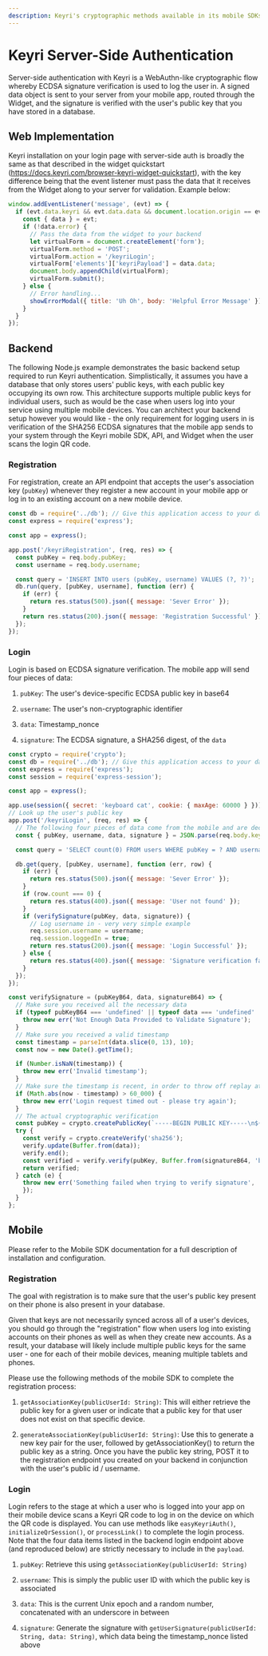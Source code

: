 ```yaml
---
description: Keyri's cryptographic methods available in its mobile SDKs enable authentication via QR code scanning and continuous, invisible authentication within your mobile app.
---
```


# Keyri Server-Side Authentication

Server-side authentication with Keyri is a WebAuthn-like cryptographic flow whereby ECDSA signature verification is used to log the user in. A signed data object is sent to your server from your mobile app, routed through the Widget, and the signature is verified with the user's public key that you have stored in a database.

## Web Implementation

Keyri installation on your login page with server-side auth is broadly the same as that described in the widget quickstart (https://docs.keyri.com/browser-keyri-widget-quickstart), with the key difference being that the event listener must pass the data that it receives from the Widget along to your server for validation. Example below:

```javascript copy
window.addEventListener('message', (evt) => {
  if (evt.data.keyri && evt.data.data && document.location.origin == evt.origin) {
    const { data } = evt;
    if (!data.error) {
      // Pass the data from the widget to your backend
      let virtualForm = document.createElement('form');
      virtualForm.method = 'POST';
      virtualForm.action = '/keyriLogin';
      virtualForm['elements']['keyriPayload'] = data.data;
      document.body.appendChild(virtualForm);
      virtualForm.submit();
    } else {
      // Error handling...
      showErrorModal({ title: 'Uh Oh', body: 'Helpful Error Message' });
    }
  }
});
```

## Backend

The following Node.js example demonstrates the basic backend setup required to run Keyri authentication. Simplistically, it assumes you have a database that only stores users' public keys, with each public key occupying its own row. This architecture supports multiple public keys for individual users, such as would be the case when users log into your service using multiple mobile devices. You can architect your backend setup however you would like - the only requirement for logging users in is verification of the SHA256 ECDSA signatures that the mobile app sends to your system through the Keyri mobile SDK, API, and Widget when the user scans the login QR code.

### Registration

For registration, create an API endpoint that accepts the user's association key (`pubKey`) whenever they register a new account in your mobile app or log in to an existing account on a new mobile device.

```javascript
const db = require('../db'); // Give this application access to your database
const express = require('express');

const app = express();

app.post('/keyriRegistration', (req, res) => {
  const pubKey = req.body.pubKey;
  const username = req.body.username;

  const query = 'INSERT INTO users (pubKey, username) VALUES (?, ?)';
  db.run(query, [pubKey, username], function (err) {
    if (err) {
      return res.status(500).json({ message: 'Sever Error' });
    }
    return res.status(200).json({ message: 'Registration Successful' });
  });
});
```

### Login

Login is based on ECDSA signature verification. The mobile app will send four pieces of data:

1.  `pubKey`: The user's device-specific ECDSA public key in base64

2.  `username`: The user's non-cryptographic identifier

3.  `data`: Timestamp_nonce

4.  `signature`: The ECDSA signature, a SHA256 digest, of the `data`

```javascript
const crypto = require('crypto');
const db = require('../db'); // Give this application access to your database
const express = require('express');
const session = require('express-session');

const app = express();

app.use(session({ secret: 'keyboard cat', cookie: { maxAge: 60000 } }));
// Look up the user's public key
app.post('/keyriLogin', (req, res) => {
  // The following four pieces of data come from the mobile and are decrypted by the Widget
  const { pubKey, username, data, signature } = JSON.parse(req.body.keyriPayload);

  const query = 'SELECT count(0) FROM users WHERE pubKey = ? AND username = ?';

  db.get(query, [pubKey, username], function (err, row) {
    if (err) {
      return res.status(500).json({ message: 'Sever Error' });
    }
    if (row.count === 0) {
      return res.status(400).json({ message: 'User not found' });
    }
    if (verifySignature(pubKey, data, signature)) {
      // Log username in - very very simple example
      req.session.username = username;
      req.session.loggedIn = true;
      return res.status(200).json({ message: 'Login Successful' });
    } else {
      return res.status(400).json({ message: 'Signature verification failed' });
    }
  });
});

const verifySignature = (pubKeyB64, data, signatureB64) => {
  // Make sure you received all the necessary data
  if (typeof pubKeyB64 === 'undefined' || typeof data === 'undefined' || typeof signatureB64 === 'undefined') {
    throw new err('Not Enough Data Provided to Validate Signature');
  }
  // Make sure you received a valid timestamp
  const timestamp = parseInt(data.slice(0, 13), 10);
  const now = new Date().getTime();

  if (Number.isNaN(timestamp)) {
    throw new err('Invalid timestamp');
  }
  // Make sure the timestamp is recent, in order to throw off replay attacks
  if (Math.abs(now - timestamp) > 60_000) {
    throw new err('Login request timed out - please try again');
  }
  // The actual cryptographic verification
  const pubKey = crypto.createPublicKey(`-----BEGIN PUBLIC KEY-----\n${pubKeyB64}\n-----END PUBLIC KEY-----`);
  try {
    const verify = crypto.createVerify('sha256');
    verify.update(Buffer.from(data));
    verify.end();
    const verified = verify.verify(pubKey, Buffer.from(signatureB64, 'base64'));
    return verified;
  } catch (e) {
    throw new err('Something failed when trying to verify signature',
    });
  }
};
```

## Mobile

Please refer to the Mobile SDK documentation for a full description of installation and configuration.

### Registration

The goal with registration is to make sure that the user's public key present on their phone is also present in your database.&#x20;

Given that keys are not necessarily synced across all of a user's devices, you should go through the "registration" flow when users log into existing accounts on their phones as well as when they create new accounts. As a result, your database will likely include multiple public keys for the same user - one for each of their mobile devices, meaning multiple tablets and phones.

Please use the following methods of the mobile SDK to complete the registration process:

1.  `getAssociationKey(publicUserId: String)`: This will either retrieve the public key for a given user or indicate that a public key for that user does not exist on that specific device.

2.  `generateAssociationKey(publicUserId: String)`: Use this to generate a new key pair for the user, followed by getAssociationKey() to return the public key as a string. Once you have the public key string, POST it to the registration endpoint you created on your backend in conjunction with the user's public id / username.

### Login

Login refers to the stage at which a user who is logged into your app on their mobile device scans a Keyri QR code to log in on the device on which the QR code is displayed. You can use methods like `easyKeyriAuth()`, `initializeQrSession()`, or `processLink()` to complete the login process. Note that the four data items listed in the backend login endpoint above (and reproduced below) are strictly necessary to include in the `payload`.&#x20;

1.  `pubKey`: Retrieve this using `getAssociationKey(publicUserId: String)`

2.  `username`: This is simply the public user ID with which the public key is associated

3.  `data`: This is the current Unix epoch and a random number, concatenated with an underscore in between

4.  `signature`: Generate the signature with `getUserSignature(publicUserId: String, data: String)`, which data being the timestamp_nonce listed above
